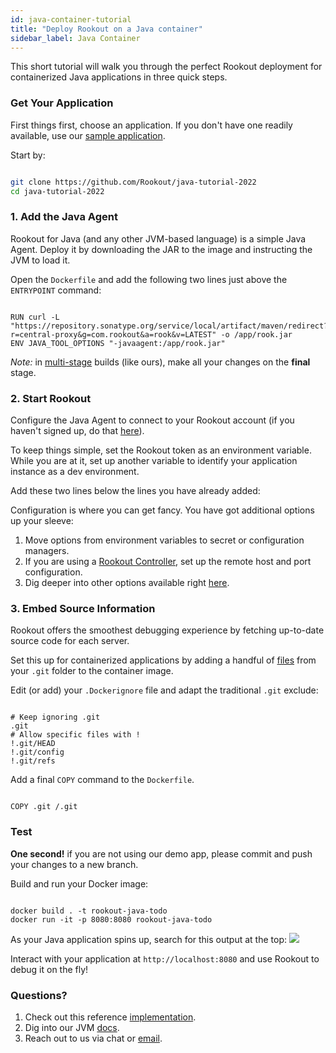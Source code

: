 ```yaml
---
id: java-container-tutorial
title: "Deploy Rookout on a Java container"
sidebar_label: Java Container
---
```

This short tutorial will walk you through the perfect Rookout deployment for containerized Java applications in three quick steps.

### Get Your Application

First things first, choose an application.
If you don't have one readily available, use our [sample application](https://github.com/Rookout/java-tutorial-2022).

Start by:

```bash

git clone https://github.com/Rookout/java-tutorial-2022
cd java-tutorial-2022

```

### 1. Add the Java Agent

Rookout for Java (and any other JVM-based language) is a simple Java Agent.
Deploy it by downloading the JAR to the image and instructing the JVM to load it.

Open the `Dockerfile` and add the following two lines just above the `ENTRYPOINT` command:

```shell

RUN curl -L "https://repository.sonatype.org/service/local/artifact/maven/redirect?r=central-proxy&g=com.rookout&a=rook&v=LATEST" -o /app/rook.jar
ENV JAVA_TOOL_OPTIONS "-javaagent:/app/rook.jar"

```

_Note:_ in [multi-stage](https://docs.docker.com/develop/develop-images/multistage-build/) builds (like ours), make all your changes on the **final** stage.

### 2. Start Rookout

Configure the Java Agent to connect to your Rookout account (if you haven't signed up, do that [here](https://app.rookout.com/#mode=signUp)).

To keep things simple, set the Rookout token as an environment variable.
While you are at it, set up another variable to identify your application instance as a dev environment.

Add these two lines below the lines you have already added:



<JVMContainerCodeBlock />


<div className="rookout-org-info" />

Configuration is where you can get fancy. You have got additional options up your sleeve:

1.  Move options from environment variables to secret or configuration managers.
2.  If you are using a [Rookout Controller](etl-controller-intro.md), set up the remote host and port configuration.
3.  Dig deeper into other options available right [here](jvm-setup.mdx#sdk-configuration).

### 3. Embed Source Information

Rookout offers the smoothest debugging experience by fetching up-to-date source code for each server.

Set this up for containerized applications by adding a handful of [files](https://www.rookout.com/blog/embedding-source-code-version-information-in-docker-images/) from your `.git` folder to the container image.

Edit (or add) your `.Dockerignore` file and adapt the traditional `.git` exclude:

```ignore

# Keep ignoring .git
.git
# Allow specific files with !
!.git/HEAD
!.git/config
!.git/refs

```

Add a final `COPY` command to the `Dockerfile`.

```shell

COPY .git /.git

```

### Test

**One second!** if you are not using our demo app, please commit and push your changes to a new branch.

Build and run your Docker image:

```

docker build . -t rookout-java-todo
docker run -it -p 8080:8080 rookout-java-todo

```

As your Java application spins up, search for this output at the top:
<img src="/img/screenshots/java_success.png" />

Interact with your application at `http://localhost:8080` and use Rookout to debug it on the fly!

### Questions?

1.  Check out this reference [implementation](https://github.com/Rookout/java-tutorial-2022/compare/master...Rookout:java-tutorial-2022:configure-rookout).
2.  Dig into our JVM [docs](jvm-setup.mdx).
3.  Reach out to us via chat or [email](mailto:support@rookout.com).
